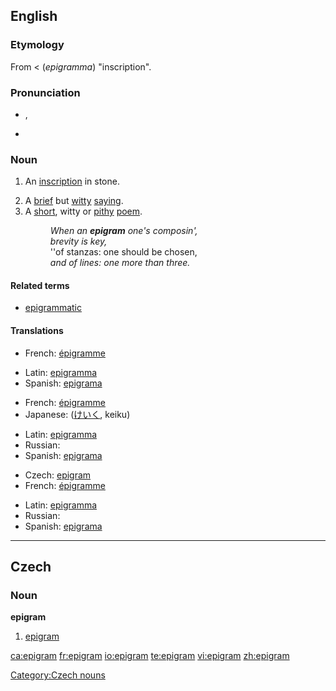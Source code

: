 ==English==
{{wikipedia}}
===Etymology===
From {{L.}} {{term|epigramma||lang=la}} < {{AGr.}}  (''epigramma'') "inscription".

===Pronunciation===
* {{a|RP|US}} {{IPA|/ˈɛpɪgɹæm/}}, {{SAMPA|/"EpIgr{m/}}
* {{audio|en-us-epigram.ogg|Audio (US)}}

===Noun===
{{en-noun}}

# {{obsolete}} An [[inscription]] in stone.
# A [[brief]] but [[witty]] [[saying]].
# A [[short]], witty or [[pithy]] [[poem]].
#: ''When an '''epigram''' one's composin',''
#: ''brevity is key,''
#: ''of stanzas: one should be chosen, 
#: ''and of lines:  one more than three.''

====Related terms====
* [[epigrammatic]]

====Translations====
{{trans-top|inscription in stone}}
* French: [[épigramme]] {{m}}
{{trans-mid}}
* Latin: [[epigramma]]
* Spanish: [[epigrama]] {{m}}
{{trans-bottom}}

{{trans-top|brief but witty saying}}
* French: [[épigramme]] {{m}}
*Japanese: {{JAchar|[[警句]]}} ([[けいく]], keiku)
{{trans-mid}}
* Latin: [[epigramma]]
* Russian: {{t|ru|афоризм|m|tr=aforízm}}
* Spanish: [[epigrama]] {{m}}
{{trans-bottom}}

{{trans-top|short, witty or pithy poem}}
*Czech: [[#Czech|epigram]] {{m}}
* French: [[épigramme]] {{m}}
{{trans-mid}}
* Latin: [[epigramma]]
* Russian: {{t|ru|эпиграмма|f|tr=epigrámma}}
* Spanish: [[epigrama]] {{m}}
{{trans-bottom}}

----

==Czech==

===Noun===
'''epigram''' {{m}}

# [[#English|epigram]]

[[Category:Czech nouns]]

[[ca:epigram]]
[[fr:epigram]]
[[io:epigram]]
[[te:epigram]]
[[vi:epigram]]
[[zh:epigram]]